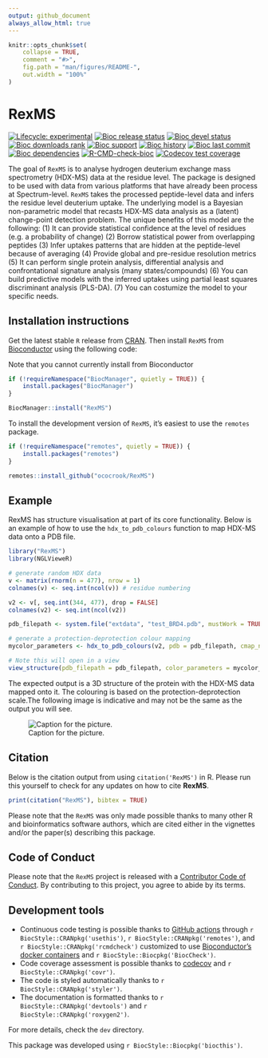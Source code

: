 ```yaml
---
output: github_document
always_allow_html: true
---
```


<!-- README.md is generated from README.Rmd. Please edit that file -->

```r
knitr::opts_chunk$set(
    collapse = TRUE,
    comment = "#>",
    fig.path = "man/figures/README-",
    out.width = "100%"
)
```

# RexMS

<!-- badges: start -->
[![Lifecycle: experimental](https://img.shields.io/badge/lifecycle-experimental-orange.svg)](https://lifecycle.r-lib.org/articles/stages.html#experimental)
[![Bioc release status](http://www.bioconductor.org/shields/build/release/bioc/RexMS.svg)](https://bioconductor.org/checkResults/release/bioc-LATEST/RexMS)
[![Bioc devel status](http://www.bioconductor.org/shields/build/devel/bioc/RexMS.svg)](https://bioconductor.org/checkResults/devel/bioc-LATEST/RexMS)
[![Bioc downloads rank](https://bioconductor.org/shields/downloads/release/RexMS.svg)](http://bioconductor.org/packages/stats/bioc/RexMS/)
[![Bioc support](https://bioconductor.org/shields/posts/RexMS.svg)](https://support.bioconductor.org/tag/RexMS)
[![Bioc history](https://bioconductor.org/shields/years-in-bioc/RexMS.svg)](https://bioconductor.org/packages/release/bioc/html/RexMS.html#since)
[![Bioc last commit](https://bioconductor.org/shields/lastcommit/devel/bioc/RexMS.svg)](http://bioconductor.org/checkResults/devel/bioc-LATEST/RexMS/)
[![Bioc dependencies](https://bioconductor.org/shields/dependencies/release/RexMS.svg)](https://bioconductor.org/packages/release/bioc/html/RexMS.html#since)
[![R-CMD-check-bioc](https://github.com/ococrook/RexMS/actions/workflows/R-CMD-check-bioc.yaml/badge.svg)](https://github.com/ococrook/RexMS/actions/workflows/R-CMD-check-bioc.yaml)
[![Codecov test coverage](https://codecov.io/gh/ococrook/RexMS/branch/devel/graph/badge.svg)](https://app.codecov.io/gh/ococrook/RexMS?branch=devel)
<!-- badges: end -->

The goal of `RexMS` is to analyse hydrogen deuterium exchange mass spectrometry
(HDX-MS) data at the residue level. The package is designed to be used with
data from various platforms that have already been process at Spectrum-level.
`RexMS` takes the processed peptide-level data and infers the residue level
deuterium uptake. The underlying model is a Bayesian non-parametric model that
recasts HDX-MS data analysis as a (latent) change-point detection problem.
The unique benefits of this model are the following: 
(1) It can provide statistical confidence at the level of residues (e.g.
a probability of change)
(2) Borrow statistical power from overlapping peptides
(3) Infer uptakes patterns that are hidden at the peptide-level because of
averaging
(4) Provide global and pre-residue resolution metrics
(5) It can perform single protein analysis, differential analysis and
confrontational signature analysis (many states/compounds)
(6) You can build predictive models with the inferred uptakes using partial 
least squares discriminant analysis (PLS-DA).
(7) You can costumize the model to your specific needs.

## Installation instructions

Get the latest stable `R` release from [CRAN](http://cran.r-project.org/). Then install `RexMS` from [Bioconductor](http://bioconductor.org/) using the following code: 

Note that you cannot currently install from Bioconductor

```r
if (!requireNamespace("BiocManager", quietly = TRUE)) {
    install.packages("BiocManager")
}

BiocManager::install("RexMS")
```

To install the development version of `RexMS`, it's easiest to use the
`remotes` package.


```r
if (!requireNamespace("remotes", quietly = TRUE)) {
    install.packages("remotes")
}

remotes::install_github("ococrook/RexMS")
```

## Example

RexMS has structure visualisation at part of its core functionality.
Below is an example of how to use the `hdx_to_pdb_colours` function to map HDX-MS data onto a PDB file. 

```r
library("RexMS")
library(NGLVieweR)

# generate random HDX data
v <- matrix(rnorm(n = 477), nrow = 1)
colnames(v) <- seq.int(ncol(v)) # residue numbering

v2 <- v[, seq.int(344, 477), drop = FALSE]
colnames(v2) <- seq.int(ncol(v2))

pdb_filepath <- system.file("extdata", "test_BRD4.pdb", mustWork = TRUE, package = "RexMS")

# generate a protection-deprotection colour mapping
mycolor_parameters <- hdx_to_pdb_colours(v2, pdb = pdb_filepath, cmap_name = "ProtDeprot")

# Note this will open in a view
view_structure(pdb_filepath = pdb_filepath, color_parameters = mycolor_parameters)
```

The expected output is a 3D structure of the protein with the HDX-MS data mapped
onto it. The colouring is based on the protection-deprotection scale.The
following image is indicative and may not be the same as the output you will see.

![Caption for the picture.](man/figures/pdb_hdx.png)

## Citation

Below is the citation output from using `citation('RexMS')` in R. Please
run this yourself to check for any updates on how to cite __RexMS__.

```r
print(citation("RexMS"), bibtex = TRUE)
```

Please note that the `RexMS` was only made possible thanks to many other
R and bioinformatics software authors, which are cited either
in the vignettes and/or the paper(s) describing this package.

## Code of Conduct

Please note that the `RexMS` project is released with a
[Contributor Code of Conduct](http://bioconductor.org/about/code-of-conduct/). 
By contributing to this project, you agree to abide by its terms.

## Development tools

* Continuous code testing is possible thanks to
[GitHub actions](https://www.tidyverse.org/blog/2020/04/usethis-1-6-0/) 
through `r BiocStyle::CRANpkg('usethis')`, `r BiocStyle::CRANpkg('remotes')`, 
and `r BiocStyle::CRANpkg('rcmdcheck')` customized to 
use [Bioconductor's docker containers](https://www.bioconductor.org/help/docker/) 
and `r BiocStyle::Biocpkg('BiocCheck')`.
* Code coverage assessment is possible thanks
to [codecov](https://codecov.io/gh) and `r BiocStyle::CRANpkg('covr')`.
* The code is styled automatically thanks to `r BiocStyle::CRANpkg('styler')`.
* The documentation is formatted thanks to `r BiocStyle::CRANpkg('devtools')` 
and `r BiocStyle::CRANpkg('roxygen2')`.

For more details, check the `dev` directory.

This package was developed using `r BiocStyle::Biocpkg('biocthis')`.


